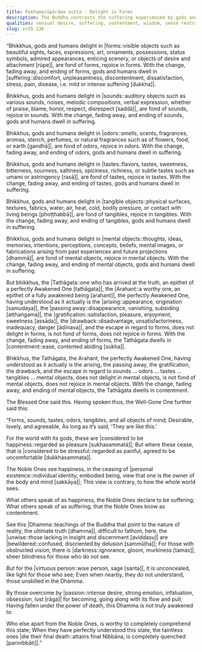```yaml
---
title: Paṭhamarūpārāma sutta - Delight in Forms
description: The Buddha contrasts the suffering experienced by gods and humans, who delight in impermanent sense objects, with the contentment of the Tathāgata who understands their true nature, highlighting the differing views of happiness held by the world and the Noble Ones.
qualities: sensual desire, suffering, contentment, wisdom, sense restraint, discernment, passion, personal existence
slug: sn35.136
---
```


“Bhikkhus, gods and humans delight in |forms::visible objects such as beautiful sights, faces, expressions, art, ornaments, possessions, status symbols, admired appearances, enticing scenery, or objects of desire and attachment [rūpe]|, are fond of forms, rejoice in forms. With the change, fading away, and ending of forms, gods and humans dwell in |suffering::discomfort, unpleasantness, discontentment, dissatisfaction, stress, pain, disease, i.e. mild or intense suffering [dukkha]|.

Bhikkhus, gods and humans delight in |sounds::auditory objects such as various sounds, noises, melodic compositions, verbal expression, whether of praise, blame, honor, respect, disrespect [saddā]|, are fond of sounds, rejoice in sounds. With the change, fading away, and ending of sounds, gods and humans dwell in suffering.

Bhikkhus, gods and humans delight in |odors::smells, scents, fragrances, aromas, stench, perfumes, or natural fragrances such as of flowers, food, or earth [gandhā]|, are fond of odors, rejoice in odors. With the change, fading away, and ending of odors, gods and humans dwell in suffering.

Bhikkhus, gods and humans delight in |tastes::flavors, tastes, sweetness, bitterness, sourness, saltiness, spiciness, richness, or subtle tastes such as umami or astringency [rasā]|, are fond of tastes, rejoice in tastes. With the change, fading away, and ending of tastes, gods and humans dwell in suffering.

Bhikkhus, gods and humans delight in |tangible objects::physical surfaces, textures, fabrics, water, air, heat, cold, bodily pressure, or contact with living beings [phoṭṭhabbā]|, are fond of tangibles, rejoice in tangibles. With the change, fading away, and ending of tangibles, gods and humans dwell in suffering.

Bhikkhus, gods and humans delight in |mental objects::thoughts, ideas, memories, intentions, perceptions, concepts, beliefs, mental images, or fabrications arising from past experiences and future projections [dhammā]|, are fond of mental objects, rejoice in mental objects. With the change, fading away, and ending of mental objects, gods and humans dwell in suffering.

But bhikkhus, the |Tathāgata::one who has arrived at the truth, an epithet of a perfectly Awakened One [tathāgata]|, the |Arahant::a worthy one, an epithet of a fully awakened being [arahant]|, the perfectly Awakened One, having understood as it actually is the |arising::appearance, origination [samudaya]|, the |passing away::disappearance, vanishing, subsiding [atthaṅgama]|, the |gratification::satisfaction, pleasure, enjoyment, sweetness [assāda]|, the |drawback::disadvantage, unsatisfactoriness, inadequacy, danger [ādīnava]|, and the escape in regard to forms, does not delight in forms, is not fond of forms, does not rejoice in forms. With the change, fading away, and ending of forms, the Tathāgata dwells in |contentment::ease, contented abiding [sukha]|.

Bhikkhus, the Tathāgata, the Arahant, the perfectly Awakened One, having understood as it actually is the arising, the passing away, the gratification, the drawback, and the escape in regard to sounds ... odors ... tastes ... tangibles ... mental objects, does not delight in mental objects, is not fond of mental objects, does not rejoice in mental objects. With the change, fading away, and ending of mental objects, the Tathāgata dwells in contentment.

The Blessed One said this. Having spoken thus, the Well-Gone One further said this:

“Forms, sounds, tastes, odors,
tangibles, and all objects of mind;
Desirable, lovely, and agreeable,
As long as it’s said, ‘They are like this.’

For the world with its gods,
these are |considered to be happiness::regarded as pleasure [sukhasammatā]|;
But where these cease,
that is |considered to be stressful::regarded as painful, agreed to be uncomfortable [dukkhasammata]|.

The Noble Ones see happiness,
in the ceasing of |personal existence::individual identity, embodied being, view that one is the owner of the body and mind [sakkāya]|;
This view is contrary,
to how the whole world sees.

What others speak of as happiness,
the Noble Ones declare to be suffering;
What others speak of as suffering,
that the Noble Ones know as contentment.

See this |Dhamma::teachings of the Buddha that point to the nature of reality, the ultimate truth [dhamma]|, difficult to fathom,
here, the |unwise::those lacking in insight and discernment [aviddasu]| are |bewildered::confused, disoriented by delusion [sammūḷha]|;
For those with obstructed vision, there is |darkness::ignorance, gloom, murkiness [tamas]|,
sheer blindness for those who do not see.

But for the |virtuous person::wise person, sage [santa]|, it is unconcealed,
like light for those who see;
Even when nearby, they do not understand,
those unskilled in the Dhamma.

By those overcome by |passion::intense desire, strong emotion, infatuation, obsession, lust [rāga]| for becoming,
going along with its flow and pull;
Having fallen under the power of death,
this Dhamma is not truly awakened to.

Who else apart from the Noble Ones,
is worthy to completely comprehend this state;
When they have perfectly understood this state,
the taintless ones |die their final death::attains final Nibbāna, is completely quenched [parinibbāti]|.”